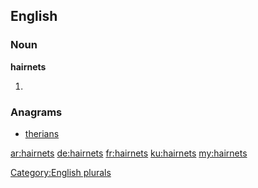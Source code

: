 ==English==

===Noun===
'''hairnets'''

# {{plural of|hairnet}}

===Anagrams===
* [[therians#English|therians]]

[[Category:English plurals]]

[[ar:hairnets]]
[[de:hairnets]]
[[fr:hairnets]]
[[ku:hairnets]]
[[my:hairnets]]